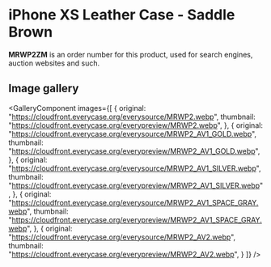 
# iPhone XS Leather Case - Saddle Brown

<Callout type='info' emoji='👉🏻'>**MRWP2ZM** is an order number for this product, used for search engines, auction websites and such.</Callout>

## Image gallery

<GalleryComponent
    images={[
      {
        original: "https://cloudfront.everycase.org/everysource/MRWP2.webp",
        thumbnail: "https://cloudfront.everycase.org/everypreview/MRWP2.webp",
      },
      {
        original: "https://cloudfront.everycase.org/everysource/MRWP2_AV1_GOLD.webp",
        thumbnail: "https://cloudfront.everycase.org/everypreview/MRWP2_AV1_GOLD.webp",
      },
      {
        original: "https://cloudfront.everycase.org/everysource/MRWP2_AV1_SILVER.webp",
        thumbnail: "https://cloudfront.everycase.org/everypreview/MRWP2_AV1_SILVER.webp",
      },
      {
        original: "https://cloudfront.everycase.org/everysource/MRWP2_AV1_SPACE_GRAY.webp",
        thumbnail: "https://cloudfront.everycase.org/everypreview/MRWP2_AV1_SPACE_GRAY.webp",
      },
      {
        original: "https://cloudfront.everycase.org/everysource/MRWP2_AV2.webp",
        thumbnail: "https://cloudfront.everycase.org/everypreview/MRWP2_AV2.webp",
      }
    ]}
  />
